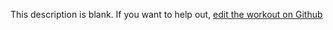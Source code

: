 
  This description is blank. If you want to help out, [edit the workout on Github](https://www.github.com/LiftArcade/exercises/blob/main/exercises/dumbbell-one-arm-up-right-row-description.mdx)